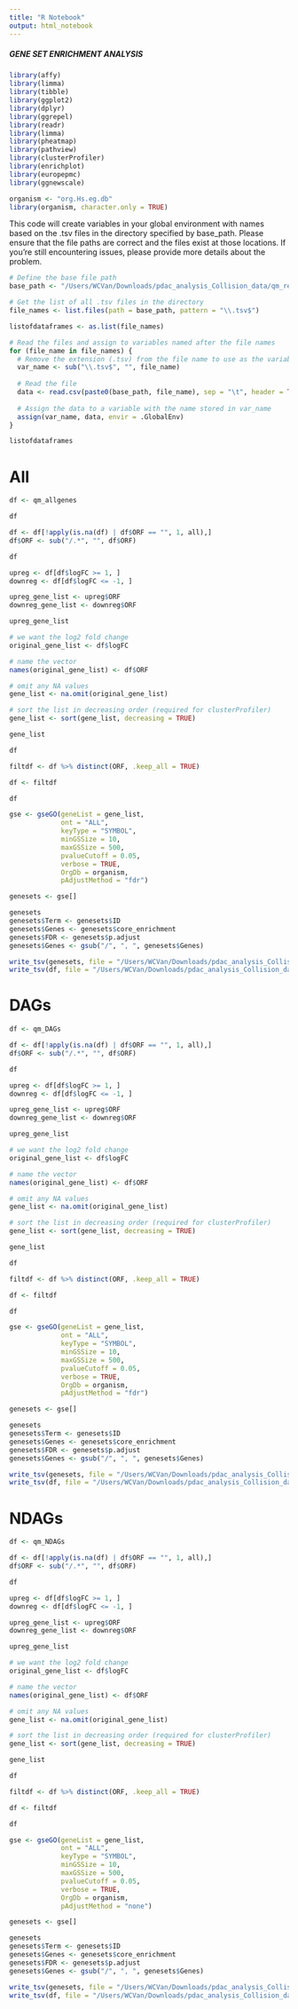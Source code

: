 ---
title: "R Notebook"
output: html_notebook
---

##### GENE SET ENRICHMENT ANALYSIS ######

```{r}
library(affy)
library(limma)
library(tibble)
library(ggplot2)
library(dplyr)
library(ggrepel)
library(readr)
library(limma)
library(pheatmap)
library(pathview)
library(clusterProfiler)
library(enrichplot)
library(europepmc)
library(ggnewscale)
```

```{r}
organism <- "org.Hs.eg.db"
library(organism, character.only = TRUE)
```

This code will create variables in your global environment with names based on the .tsv files in the directory specified by base_path. Please ensure that the file paths are correct and the files exist at those locations. If you’re still encountering issues, please provide more details about the problem.

```{r}
# Define the base file path
base_path <- "/Users/WCVan/Downloads/pdac_analysis_Collision_data/qm_results/filtered-degs/"

# Get the list of all .tsv files in the directory
file_names <- list.files(path = base_path, pattern = "\\.tsv$")

listofdataframes <- as.list(file_names)

# Read the files and assign to variables named after the file names
for (file_name in file_names) {
  # Remove the extension (.tsv) from the file name to use as the variable name
  var_name <- sub("\\.tsv$", "", file_name)
  
  # Read the file
  data <- read.csv(paste0(base_path, file_name), sep = "\t", header = TRUE)
  
  # Assign the data to a variable with the name stored in var_name
  assign(var_name, data, envir = .GlobalEnv)
}
```

```{r}
listofdataframes
```


# All

```{r}
df <- qm_allgenes
```

```{r}
df
```

```{r}
df <- df[!apply(is.na(df) | df$ORF == "", 1, all),]
df$ORF <- sub("/.*", "", df$ORF)
```

```{r}
df
```


```{r}
upreg <- df[df$logFC >= 1, ]
downreg <- df[df$logFC <= -1, ]
```


```{r}
upreg_gene_list <- upreg$ORF
downreg_gene_list <- downreg$ORF
```

```{r}
upreg_gene_list
```


```{r}
# we want the log2 fold change
original_gene_list <- df$logFC

# name the vector
names(original_gene_list) <- df$ORF

# omit any NA values
gene_list <- na.omit(original_gene_list)

# sort the list in decreasing order (required for clusterProfiler)
gene_list <- sort(gene_list, decreasing = TRUE)
```

```{r}
gene_list
```

```{r}
df
```

```{r}
filtdf <- df %>% distinct(ORF, .keep_all = TRUE)
```

```{r}
df <- filtdf
```

```{r}
df
```

```{r}
gse <- gseGO(geneList = gene_list,
             ont = "ALL",
             keyType = "SYMBOL",
             minGSSize = 10,
             maxGSSize = 500,
             pvalueCutoff = 0.05,
             verbose = TRUE,
             OrgDb = organism,
             pAdjustMethod = "fdr")
```

```{r}
genesets <- gse[]
```

```{r}
genesets
genesets$Term <- genesets$ID
genesets$Genes <- genesets$core_enrichment
genesets$FDR <- genesets$p.adjust
genesets$Genes <- gsub("/", ", ", genesets$Genes)
```


```{r}
write_tsv(genesets, file = "/Users/WCVan/Downloads/pdac_analysis_Collision_data/qm_results/clusterprofilerout_GO/GENESET_qm_allgenes.tsv")
write_tsv(df, file = "/Users/WCVan/Downloads/pdac_analysis_Collision_data/qm_results/clusterprofilerout_GO/qm_allgenes.tsv")
```


# DAGs

```{r}
df <- qm_DAGs
```

```{r}
df <- df[!apply(is.na(df) | df$ORF == "", 1, all),]
df$ORF <- sub("/.*", "", df$ORF)
```

```{r}
df
```


```{r}
upreg <- df[df$logFC >= 1, ]
downreg <- df[df$logFC <= -1, ]
```


```{r}
upreg_gene_list <- upreg$ORF
downreg_gene_list <- downreg$ORF
```

```{r}
upreg_gene_list
```


```{r}
# we want the log2 fold change
original_gene_list <- df$logFC

# name the vector
names(original_gene_list) <- df$ORF

# omit any NA values
gene_list <- na.omit(original_gene_list)

# sort the list in decreasing order (required for clusterProfiler)
gene_list <- sort(gene_list, decreasing = TRUE)
```

```{r}
gene_list
```

```{r}
df
```

```{r}
filtdf <- df %>% distinct(ORF, .keep_all = TRUE)
```

```{r}
df <- filtdf
```

```{r}
df
```

```{r}
gse <- gseGO(geneList = gene_list,
             ont = "ALL",
             keyType = "SYMBOL",
             minGSSize = 10,
             maxGSSize = 500,
             pvalueCutoff = 0.05,
             verbose = TRUE,
             OrgDb = organism,
             pAdjustMethod = "fdr")
```

```{r}
genesets <- gse[]
```

```{r}
genesets
genesets$Term <- genesets$ID
genesets$Genes <- genesets$core_enrichment
genesets$FDR <- genesets$p.adjust
genesets$Genes <- gsub("/", ", ", genesets$Genes)
```


```{r}
write_tsv(genesets, file = "/Users/WCVan/Downloads/pdac_analysis_Collision_data/qm_results/clusterprofilerout_GO/GENESET_qm_DAGs.tsv")
write_tsv(df, file = "/Users/WCVan/Downloads/pdac_analysis_Collision_data/qm_results/clusterprofilerout_GO/qm_DAGs.tsv")
```


# NDAGs

```{r}
df <- qm_NDAGs
```

```{r}
df <- df[!apply(is.na(df) | df$ORF == "", 1, all),]
df$ORF <- sub("/.*", "", df$ORF)
```

```{r}
df
```


```{r}
upreg <- df[df$logFC >= 1, ]
downreg <- df[df$logFC <= -1, ]
```


```{r}
upreg_gene_list <- upreg$ORF
downreg_gene_list <- downreg$ORF
```

```{r}
upreg_gene_list
```


```{r}
# we want the log2 fold change
original_gene_list <- df$logFC

# name the vector
names(original_gene_list) <- df$ORF

# omit any NA values
gene_list <- na.omit(original_gene_list)

# sort the list in decreasing order (required for clusterProfiler)
gene_list <- sort(gene_list, decreasing = TRUE)
```

```{r}
gene_list
```

```{r}
df
```

```{r}
filtdf <- df %>% distinct(ORF, .keep_all = TRUE)
```

```{r}
df <- filtdf
```

```{r}
df
```

```{r}
gse <- gseGO(geneList = gene_list,
             ont = "ALL",
             keyType = "SYMBOL",
             minGSSize = 10,
             maxGSSize = 500,
             pvalueCutoff = 0.05,
             verbose = TRUE,
             OrgDb = organism,
             pAdjustMethod = "none")
```

```{r}
genesets <- gse[]
```

```{r}
genesets
genesets$Term <- genesets$ID
genesets$Genes <- genesets$core_enrichment
genesets$FDR <- genesets$p.adjust
genesets$Genes <- gsub("/", ", ", genesets$Genes)
```


```{r}
write_tsv(genesets, file = "/Users/WCVan/Downloads/pdac_analysis_Collision_data/qm_results/clusterprofilerout_GO/GENESET_qm_NDAGs.tsv")
write_tsv(df, file = "/Users/WCVan/Downloads/pdac_analysis_Collision_data/qm_results/clusterprofilerout_GO/qm_NDAGs.tsv")
```